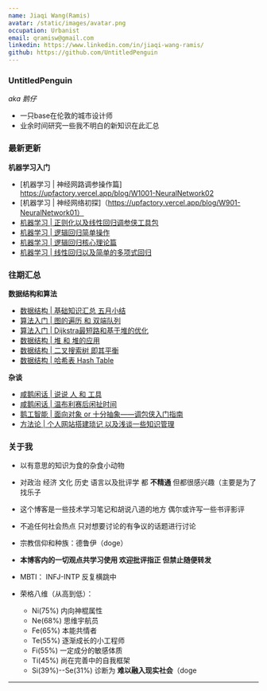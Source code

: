 ```yaml
---
name: Jiaqi Wang(Ramis)
avatar: /static/images/avatar.png
occupation: Urbanist
email: qramisw@gmail.com
linkedin: https://www.linkedin.com/in/jiaqi-wang-ramis/
github: https://github.com/UntitledPenguin
---
```


### UntitledPenguin 
*aka 鹅仔*
- 一只base在伦敦的城市设计师
- 业余时间研究一些我不明白的新知识在此汇总


### 最新更新

**机器学习入门**
- [机器学习 | 神经网路调参操作篇] https://upfactory.vercel.app/blog/W1001-NeuralNetwork02
- [机器学习 | 神经网络初探]（https://upfactory.vercel.app/blog/W901-NeuralNetwork01）
- [机器学习 | 正则化以及线性回归调参侠工具包](https://upfactory.vercel.app/blog/W803-Regularization)
- [机器学习 | 逻辑回归简单操作](https://upfactory.vercel.app/blog/W801-LogsticinPython)
- [机器学习 | 逻辑回归核心理论篇](https://upfactory.vercel.app/blog/601-LogisticRegression)
- [机器学习 | 线性回归以及简单的多项式回归](https://upfactory.vercel.app/blog/W501-LinearRegression)

### 往期汇总

**数据结构和算法**

- [数据结构 | 基础知识汇总 五月小结](https://upfactory.vercel.app/blog/W401-DataStructureSummary)
- [算法入门 | 图的遍历 和 双端队列](https://upfactory.vercel.app/blog/W002-GraphSearchAlgorithms)
- [算法入门 | Dijkstra最短路和基于堆的优化](https://upfactory.vercel.app/blog/W003-Dijkstra)
- [数据结构 | 堆 和 堆的应用](https://upfactory.vercel.app/blog/W201-Heap-Application)
- [数据结构 | 二叉搜索树 即其平衡](https://upfactory.vercel.app/blog/W202-BST)
- [数据结构 | 哈希表 Hash Table](https://upfactory.vercel.app/blog/W301-HashTable)

**杂谈**

- [咸鹅闲话 | 说说 人 和 工具](https://upfactory.vercel.app/blog/W701-Technopoly)
- [咸鹅闲话 | 温布利赛后闲扯时间](https://upfactory.vercel.app/blog/W402-Wembley)
- [鹅工智能 | 面向对象 or 十分抽象——调包侠入门指南](https://upfactory.vercel.app/blog/W001-ObjectOriented)
- [方法论 | 个人网站搭建琐记 以及浅谈一些知识管理](https://upfactory.vercel.app/blog/W103-KnowledgeManagement)


### 关于我

- 以有意思的知识为食的杂食小动物 
- 对政治 经济 文化 历史 语言以及批评学 都 **不精通** 但都很感兴趣（主要是为了找乐子
- 这个博客是一些技术学习笔记和胡说八道的地方 偶尔或许写一些书评影评 
- 不追任何社会热点 只对想要讨论的有争议的话题进行讨论
- 宗教信仰和种族：德鲁伊（doge）
- **本博客内的一切观点共学习使用 欢迎批评指正 但禁止随便转发**

- MBTI： INFJ-INTP 反复横跳中
- 荣格八维（从高到低）：
    - Ni(75%) 内向神棍属性
    - Ne(68%) 思维宇航员
    - Fe(65%) 本能共情者
    - Te(55%) 逐渐成长的小工程师
    - Fi(55%) 一定成分的敏感体质
    - Ti(45%) 尚在完善中的自我框架
    - Si(39%)--Se(31%) 诊断为 **难以融入现实社会**（doge  

---
